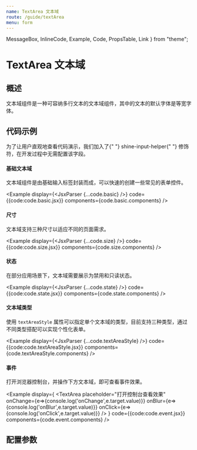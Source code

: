 ```yaml
---
name: TextArea 文本域
route: /guide/textArea
menu: form
---
```


  MessageBox,
  InlineCode,
  Example,
  Code,
  PropsTable,
  Link
} from "theme";

# TextArea 文本域

## 概述
文本域组件是一种可容纳多行文本的文本域组件，其中的文本的默认字体是等宽字体。

## 代码示例

<MessageBox messageType="info">
  为了让用户直观地查看代码演示，我们加入了{" "}
  <InlineCode>shine-input-helper</InlineCode>{" "}
  修饰符，在开发过程中无需配置该字段。
</MessageBox>

#### 基础文本域

文本域组件是由基础输入标签封装而成，可以快速的创建一些常见的表单控件。

<Example 
  display={<JsxParser {...code.basic} />}
  code={{code:code.basic.jsx}}
  components={code.basic.components}
/>

#### 尺寸

文本域支持三种尺寸以适应不同的页面需求。

<Example 
  display={<JsxParser {...code.size} />}
  code={{code:code.size.jsx}}
  components={code.size.components}
/>

#### 状态

在部分应用场景下，文本域需要展示为禁用和只读状态。

<Example 
  display={<JsxParser {...code.state} />}
  code={{code:code.state.jsx}}
  components={code.state.components}
/>

#### 文本域类型

使用 `textAreaStyle` 属性可以指定单个文本域的类型，目前支持三种类型，通过不同类型搭配可以实现个性化表单。

<Example 
  display={<JsxParser {...code.textAreaStyle} />}
  code={{code:code.textAreaStyle.jsx}}
  components={code.textAreaStyle.components}
/>

#### 事件

<MessageBox messageType="info">
  打开浏览器控制台，并操作下方文本域，即可查看事件效果。
</MessageBox>

<Example 
  display={
    <TextArea
        placeholder="打开控制台查看效果"
        onChange={e=>{console.log('onChange',e.target.value)}}
        onBlur={e=>{console.log('onBlur',e.target.value)}}
        onClick={e=>{console.log('onClick',e.target.value)}}
    />
  }
  code={{code:code.event.jsx}}
  components={code.event.components}
/>

## 配置参数

<PropsTable of={TextArea} />
